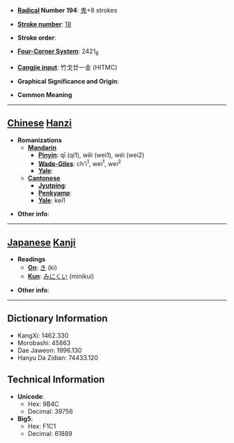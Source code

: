 * '''[[Wiktionary:Chinese radical index| Radical]] Number 194''': [[Wiktionary:Chinese radical index 鬼|鬼]]+8 strokes

* '''[[Wiktionary:Chinese total strokes index|Stroke number]]''': [[Wiktionary:Chinese total strokes index 18|18]]

* '''Stroke order''': 

* '''[[Wiktionary:Chinese four corner index|Four-Corner System]]''': 2421<sub>8</sub>

* '''[[Wiktionary:Chinese Cangjie index|Cangjie input]]''': 竹戈廿一金 (HITMC)

* '''Graphical Significance and Origin''': 

* '''Common Meaning'''

----

== [[Chinese]] [[Hanzi]] ==

* '''Romanizations'''
** '''[[Mandarin]]'''
*** '''[[Pinyin]]''': qī (qi1), wēi (wei1), wéi (wei2)
*** '''[[Wade-Giles]]''': ch'i<sup>1</sup>, wei<sup>1</sup>, wei<sup>2</sup>
*** '''[[Yale]]''': 
** '''[[Cantonese]]'''
*** '''[[Jyutping]]''':
*** '''[[Penkyamp]]''': 
*** '''[[Yale]]''': kei1

* '''Other info''': 

----

== [[Japanese]] [[Kanji]] ==

* '''Readings'''
** '''[[On]]''': [[き]] (ki)
** '''[[Kun]]''': [[みにくい]] (minikui)

* '''Other info''':  

----

== Dictionary Information ==

* KangXi: 1462.330
* Morobashi: 45863
* Dae Jaweon: 1996.130
* Hanyu Da Zidian: 74433.120

== Technical Information ==

* '''Unicode''':
** Hex: 9B4C
** Decimal: 39756
* '''Big5''':
** Hex: F1C1
** Decimal: 61889